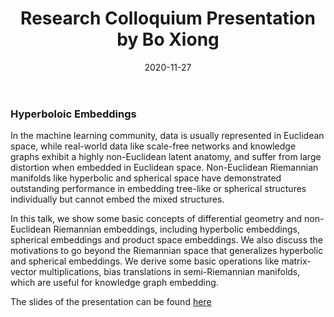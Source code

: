 ﻿---
date: 2020-11-27
title: Research Colloquium Presentation by Bo Xiong
---

### Hyperboloic Embeddings

In the machine learning community, data is usually represented in Euclidean space, while real-world data like scale-free networks and knowledge graphs exhibit a highly non-Euclidean latent anatomy, and suffer from large distortion when embedded in Euclidean space. Non-Euclidean Riemannian manifolds like hyperbolic and spherical space have demonstrated outstanding performance in embedding tree-like or spherical structures individually but cannot embed the mixed structures. 

In this talk, we show some basic concepts of differential geometry and non-Euclidean Riemannian embeddings, including hyperbolic embeddings, spherical embeddings and product space embeddings. We also discuss the motivations to go beyond the Riemannian space that generalizes hyperbolic and spherical embeddings. We derive some basic operations like matrix-vector multiplications, bias translations in semi-Riemannian manifolds, which are useful for knowledge graph embedding. 

<!-- By leveraging these operations, we also extend the graph convolutional networks into semi-Riemannian manifolds. 

To overcome these issues, we exploit semi-Riemannian manifolds, which could not only cover the hyperbolic and spherical geometries but also their submanifolds which could encode more complex geometries. -->

The slides of the presentation can be found [here](/downloads/xiong_colloquium_slides.pdf)
